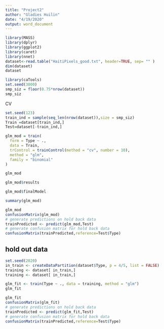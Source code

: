 ---
title: "Project2"
author: "Gladies Huilin"
date: "4/19/2020"
output: word_document
---

```{r}
library(MASS)
library(dplyr)
library(ggplot2)
library(caret)
library(nnet)
dataset<-read.table("HaitiPixels_good.txt", header=TRUE, sep= "" )
dim(dataset)
dataset
```

```{r}
library(caTools)
set.seed(3000)
smp_siz = floor(0.75*nrow(dataset))
smp_siz
```
CV
```{r}
set.seed(123)  
train_ind = sample(seq_len(nrow(dataset)),size = smp_siz) 
Train =dataset[train_ind,] 
Test=dataset[-train_ind,] 
```

```{r}
glm_mod = train(
  form = Type ~ .,
  data = Train,
  trControl = trainControl(method = "cv", number = 10),
  method = "glm",
  family = "binomial"
)
```
```{r}
glm_mod 
```

```{r}
glm_mod$results
```

```{r}
glm_mod$finalModel
```

```{r}
summary(glm_mod)
```

```{r}
glm_mod
confusionMatrix(glm_mod)
# generate predictions on hold back data
trainPredicted <- predict(glm_mod,Test)
# generate confusion matrix for hold back data
confusionMatrix(trainPredicted,reference=Test$Type)
```
## hold out data
```{r}
set.seed(2020)
in_train <- createDataPartition(dataset$Type, p = 4/5, list = FALSE)
training <- dataset[ in_train,]
training <- dataset[ in_train,]
```

```{r}
glm_fit <- train(Type ~ ., data = training, method = "glm")
glm_fit
```

```{r}
glm_fit
confusionMatrix(glm_fit)
# generate predictions on hold back data
trainPredicted <- predict(glm_fit,Test)
# generate confusion matrix for hold back data
confusionMatrix(trainPredicted,reference=Test$Type)
```


